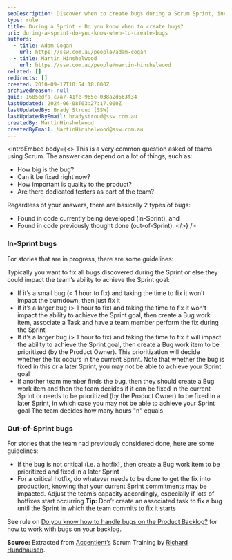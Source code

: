 ```yaml
---
seoDescription: Discover when to create bugs during a Scrum Sprint, including guidelines for in-Sprint and out-of-Sprint bugs, and ensure your team achieves its goals while maintaining quality.
type: rule
title: During a Sprint - Do you know when to create bugs?
uri: during-a-sprint-do-you-know-when-to-create-bugs
authors:
  - title: Adam Cogan
    url: https://ssw.com.au/people/adam-cogan
  - title: Martin Hinshelwood
    url: https://ssw.com.au/people/martin-hinshelwood
related: []
redirects: []
created: 2010-09-17T10:54:18.000Z
archivedreason: null
guid: 1685edfa-c7a7-41fe-965e-038a2d663f34
lastUpdated: 2024-06-08T03:27:17.000Z
lastUpdatedBy: Brady Stroud [SSW]
lastUpdatedByEmail: bradystroud@ssw.com.au
createdBy: MartinHinshelwood
createdByEmail: MartinHinshelwood@ssw.com.au
---
```


<introEmbed
  body={<>
This is a very common question asked of teams using Scrum. The answer can depend on a lot of things, such as:

- How big is the bug?
- Can it be fixed right now?
- How important is quality to the product?
- Are there dedicated testers as part of the team?

Regardless of your answers, there are basically 2 types of bugs:

- Found in code currently being developed (in-Sprint), and
- Found in code previously thought done (out-of-Sprint).
  </>}
/>
### In-Sprint bugs

For stories that are in progress, there are some guidelines:

Typically you want to fix all bugs discovered during the Sprint or else they could impact the team’s ability to achieve the Sprint goal:

- If it’s a small bug (&lt; 1 hour to fix) and taking the time to fix it won’t impact the burndown, then just fix it
- If it’s a larger bug (&gt; 1 hour to fix) and taking the time to fix it won’t impact the ability to achieve the Sprint goal, then create a Bug work item, associate a Task and have a team member perform the fix during the Sprint
- If it’s a larger bug (&gt; 1 hour to fix) and taking the time to fix it will impact the ability to achieve the Sprint goal, then create a Bug work item to be prioritized (by the Product Owner). This prioritization will decide whether the fix occurs in the current Sprint. Note that whether the bug is fixed in this or a later Sprint, you may not be able to achieve your Sprint goal
- If another team member finds the bug, then they should create a Bug work item and then the team decides if it can be fixed in the current Sprint or needs to be prioritized (by the Product Owner) to be fixed in a later Sprint, in which case you may not be able to achieve your Sprint goal The team decides how many hours "n" equals

### Out-of-Sprint bugs

For stories that the team had previously considered done, here are some guidelines:

- If the bug is not critical (i.e. a hotfix), then create a Bug work item to be prioritized and fixed in a later Sprint
- For a critical hotfix, do whatever needs to be done to get the fix into production, knowing that your current Sprint commitments may be impacted. Adjust the team’s capacity accordingly, especially if lots of hotfixes start occurring
  **Tip:** Don’t create an associated task to fix a bug until the Sprint in which the team commits to fix it starts

See rule on [Do you know how to handle bugs on the Product Backlog?](/bugs-do-you-know-how-to-handle-bugs-on-the-product-backlog) for how to work with bugs on your backlog.

**Source:** Extracted from [Accentient’s](https://accentient.com/scrum) Scrum Training by [Richard Hundhausen](https://twitter.com/rhundhausen).
